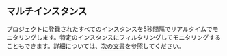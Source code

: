 ## マルチインスタンス

プロジェクトに登録されたすべてのインスタンスを5秒間隔でリアルタイムでモニタリングします。特定のインスタンスにフィルタリングしてモニタリングすることもできます。詳細については、[次の文書](multi-instance-monitoring)を参照してください。
